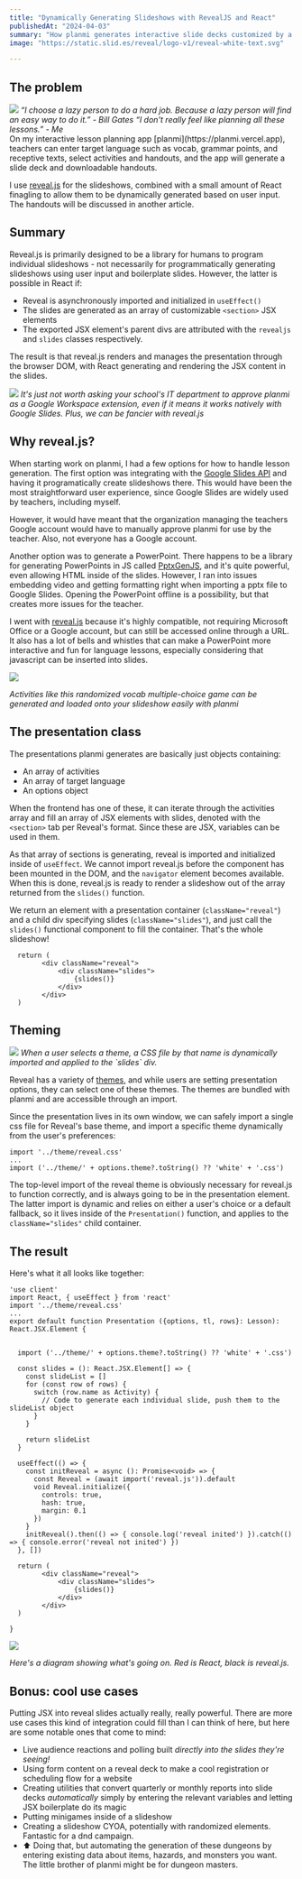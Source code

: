 ```yaml
---
title: "Dynamically Generating Slideshows with RevealJS and React"
publishedAt: "2024-04-03"
summary: "How planmi generates interactive slide decks customized by a React UI"
image: "https://static.slid.es/reveal/logo-v1/reveal-white-text.svg"

---
```


## The problem
<p>
<div className="outline-double p-4 m-4 w-56 float-left">
<i><img src="/dynamically-generated-slides-with-revealjs/planmi.png" className='w-full' />
<tr className="max-w-3 text-wrap overflow-hidden">“I choose a lazy person to do a hard job. Because a lazy person will find an easy way to do it.” - Bill Gates</tr>
<tr />
<tr className="max-w-3 text-wrap overflow-hidden">“I don't really feel like planning all these lessons.” - Me</tr>
</i>
</div>
On my interactive lesson planning app [planmi](https://planmi.vercel.app), teachers can enter target language such as vocab, grammar points, and receptive texts, select activities and handouts, and the app will generate a slide deck and downloadable handouts.

I use [reveal.js](https://revealjs.com/) for the slideshows, combined with a small amount of React finagling to allow them to be dynamically generated based on user input. The handouts will be discussed in another article.

## Summary

Reveal.js is primarily designed to be a library for humans to program individual slideshows - not necessarily for programmatically generating slideshows using user input and boilerplate slides. However, the latter is possible in React if:
 - Reveal is asynchronously imported and initialized in `useEffect()`
 - The slides are generated as an array of customizable `<section>` JSX elements
 - The exported JSX element's parent divs are attributed with the `revealjs` and `slides` classes respectively.

The result is that reveal.js renders and manages the presentation through the browser DOM, with React generating and rendering the JSX content in the slides.


<div className="outline-double p-4 m-4 w-56 float-right">
<i><img src="/dynamically-generated-slides-with-revealjs/googlemarket.png" className='w-full' />
<tr className="max-w-3 text-wrap overflow-hidden">It's just not worth asking your school's IT department to approve planmi as a Google Workspace extension, even if it means it works natively with Google Slides. Plus, we can be fancier with reveal.js</tr>
</i>
</div>

## Why reveal.js?

When starting work on planmi, I had a few options for how to handle lesson generation. The first option was integrating with the [Google Slides API](https://developers.google.com/slides) and having it programatically create slideshows there. This would have been the most straightforward user experience, since Google Slides are widely used by teachers, including myself.

However, it would have meant that the organization managing the teachers Google account would have to manually approve planmi for use by the teacher. Also, not everyone has a Google account.

Another option was to generate a PowerPoint. There happens to be a library for generating PowerPoints in JS called [PptxGenJS](https://gitbrent.github.io/PptxGenJS/), and it's quite powerful, even allowing HTML inside of the slides. However, I ran into issues embedding video and getting formatting right when importing a pptx file to Google Slides. Opening the PowerPoint offline is a possibility, but that creates more issues for the teacher.

I went with [reveal.js](https://revealjs.com/) because it's highly compatible, not requiring Microsoft Office or a Google account, but can still be accessed online through a URL. It also has a lot of bells and whistles that can make a PowerPoint more interactive and fun for language lessons, especially considering that javascript can be inserted into slides.


<div className="outline-double p-4 m-4 w-3/4">
<i><p ><img src="/dynamically-generated-slides-with-revealjs/1.png" className='w-full' /></p>
<tr className="max-w-3 text-wrap overflow-hidden">Activities like this randomized vocab multiple-choice game can be generated and loaded onto your slideshow easily with planmi</tr>
</i>
</div>

## The presentation class

The presentations planmi generates are basically just objects containing:
- An array of activities
- An array of target language
- An options object

When the frontend has one of these, it can iterate through the activities array and fill an array of JSX elements with slides, denoted with the `<section>` tab per Reveal's format. Since these are JSX, variables can be used in them.

As that array of sections is generating, reveal is imported and initialized inside of `useEffect`. We cannot import reveal.js before the component has been mounted in the DOM, and the `navigator` element becomes available. When this is done, reveal.js is ready to render a slideshow out of the array returned from the `slides()` function.

We return an element with a presentation container (`className="reveal"`) and a child div specifying slides (`className="slides"`), and just call the `slides()` functional component to fill the container. That's the whole slideshow!

```
  return (
        <div className="reveal">
            <div className="slides">
                {slides()}
            </div>
        </div>
  )
```

## Theming
<div className="outline-double p-4 m-4 w-56 float-left">
<i><img src="/dynamically-generated-slides-with-revealjs/themes.png" className='w-full' />
<tr className="max-w-3 text-wrap overflow-hidden">When a user selects a theme, a CSS file by that name is dynamically imported and applied to the `slides` div.</tr>
</i>
</div>

Reveal has a variety of [themes](https://revealjs.com/themes/), and while users are setting presentation options, they can select one of these themes. The themes are bundled with planmi and are accessible through an import.

Since the presentation lives in its own window, we can safely import a single css file for Reveal's base theme, and import a specific theme dynamically from the user's preferences:
  ```
  import '../theme/reveal.css'
  ...
  import ('../theme/' + options.theme?.toString() ?? 'white' + '.css')
  ```

The top-level import of the reveal theme is obviously necessary for reveal.js to function correctly, and is always going to be in the presentation element. The latter import is dynamic and relies on either a user's choice or a default fallback, so it lives inside of the `Presentation()` function, and applies to the `className="slides"` child container.

## The result

Here's what it all looks like together:

```
'use client'
import React, { useEffect } from 'react'
import '../theme/reveal.css'
...
export default function Presentation ({options, tl, rows}: Lesson): React.JSX.Element {


  import ('../theme/' + options.theme?.toString() ?? 'white' + '.css')

  const slides = (): React.JSX.Element[] => {
    const slideList = []
    for (const row of rows) {
      switch (row.name as Activity) {
        // Code to generate each individual slide, push them to the slideList object
      }
    }

    return slideList
  }

  useEffect(() => {
    const initReveal = async (): Promise<void> => {
      const Reveal = (await import('reveal.js')).default
      void Reveal.initialize({
        controls: true,
        hash: true,
        margin: 0.1
      })
    }
    initReveal().then(() => { console.log('reveal inited') }).catch(() => { console.error('reveal not inited') })
  }, [])

  return (
        <div className="reveal">
            <div className="slides">
                {slides()}
            </div>
        </div>
  )

}
```

<div className="outline-double p-4 m-4 w-3/4">
<i><p ><img src="/dynamically-generated-slides-with-revealjs/planmi.jpg" className='w-full' /></p>
<tr className="max-w-3 text-wrap overflow-hidden">Here's a diagram showing what's going on. Red is React, black is reveal.js.</tr>
</i>
</div>

</p>

## Bonus: cool use cases

Putting JSX into reveal slides actually really, really powerful. There are more use cases this kind of integration could fill than I can think of here, but here are some notable ones that come to mind:

- Live audience reactions and polling built <i>directly into the slides they're seeing!</i>
- Using form content on a reveal deck to make a cool registration or scheduling flow for a website
- Creating utilities that convert quarterly or monthly reports into slide decks <i>automatically</i> simply by entering the relevant variables and letting JSX boilerplate do its magic
- Putting minigames inside of a slideshow
- Creating a slideshow CYOA, potentially with randomized elements. Fantastic for a dnd campaign.
- ⬆ Doing that, but automating the generation of these dungeons by entering existing data about items, hazards, and monsters you want. The little brother of planmi might be for dungeon masters.